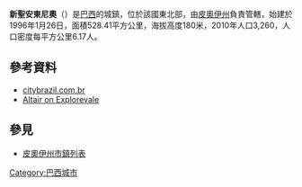 {{Coord|5|17|18|S|41|56|0|W|display=title}}

'''新聖安東尼奧'''（{{lang-pt|Novo Santo Antônio}}）是[[巴西|巴西]]的城鎮，位於該國東北部，由[[皮奧伊州|皮奧伊州]]負責管轄，始建於1996年1月26日，面積528.41平方公里，海拔高度180米，2010年人口3,260，人口密度每平方公里6.17人。

==參考資料==
* [http://www.citybrazil.com.br/sp/novostoantonio/ citybrazil.com.br]{{dead link|date=2018年3月 |bot=InternetArchiveBot |fix-attempted=yes }} {{pt icon}}
* [http://www.explorevale.com.br/cidades'/altair/index.htm Altair on Explorevale]{{dead link|date=2018年3月 |bot=InternetArchiveBot |fix-attempted=yes }} {{pt icon}}

== 參見 ==
*[[皮奧伊州市鎮列表|皮奧伊州市鎮列表]]

{{Brazil-geo-stub}}
{{皮奧伊州市鎮}}

[[Category:巴西城市|Category:巴西城市]]